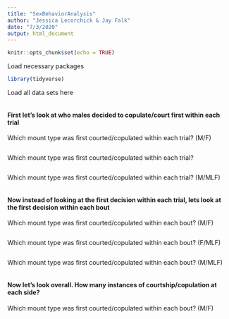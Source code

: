 ```yaml
---
title: "SexBehaviorAnalysis"
author: "Jessica Lecorchick & Jay Falk"
date: "7/3/2020"
output: html_document
---
```


```r
knitr::opts_chunk$set(echo = TRUE)
```

Load necessary packages 
```r
library(tidyverse)
```

Load all data sets here
```r

```


#### First let's look at who males decided to copulate/court first within each trial 

Which mount type was first courted/copulated within each trial? (M/F)
```r

```

Which mount type was first courted/copulated within each trial? 
```r

```

Which mount type was first courted/copulated within each trial? (M/MLF)
```r

```

#### Now instead of looking at the first decision within each trial, lets look at the first decision within each bout

Which mount type was first courted/copulated within each bout? (M/F)
```r

```

Which mount type was first courted/copulated within each bout? (F/MLF)
```r

```

Which mount type was first courted/copulated within each bout? (M/MLF)
```r

```

#### Now let's look overall. How many instances of courtship/copulation at each side? 

Which mount type was first courted/copulated within each bout? (M/F)